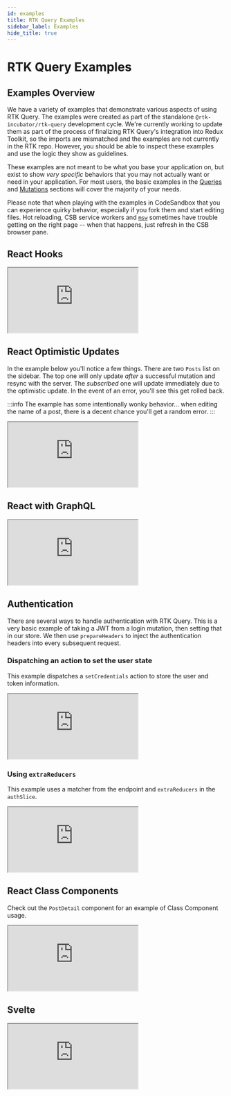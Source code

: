 ```yaml
---
id: examples
title: RTK Query Examples
sidebar_label: Examples
hide_title: true
---
```


# RTK Query Examples

## Examples Overview

We have a variety of examples that demonstrate various aspects of using RTK Query. The examples were created as part of the standalone `@rtk-incubator/rtk-query` development cycle. We're currently working to update them as part of the process of finalizing RTK Query's integration into Redux Toolkit, so the imports are mismatched and the examples are not currently in the RTK repo. However, you should be able to inspect these examples and use the logic they show as guidelines.

These examples are not meant to be what you base your application on, but exist to show _very specific_ behaviors that you may not actually want or need in your application. For most users, the basic examples in the [Queries](./queries) and [Mutations](./mutations) sections will cover the majority of your needs.

Please note that when playing with the examples in CodeSandbox that you can experience quirky behavior, especially if you fork them and start editing files. Hot reloading, CSB service workers and [`msw`](https://mswjs.io/) sometimes have trouble getting on the right page -- when that happens, just refresh in the CSB browser pane.

## React Hooks

<iframe src="https://codesandbox.io/embed/rtk-query-demo-lbp7n?fontsize=12&hidenavigation=1&theme=dark&runonclick=1"
     style={{ width: '100%', height: '800px', border: 0, borderRadius: '4px', overflow: 'hidden' }}
     title="rtk-query-react-hooks-example"
     allow="geolocation; microphone; camera; midi; vr; accelerometer; gyroscope; payment; ambient-light-sensor; encrypted-media; usb" 
     sandbox="allow-modals allow-forms allow-popups allow-scripts allow-same-origin"
></iframe>

## React Optimistic Updates

In the example below you'll notice a few things. There are two `Posts` list on the sidebar. The top one will only update _after_ a successful mutation and resync with the server. The _subscribed_ one will update immediately due to the optimistic update. In the event of an error, you'll see this get rolled back.

:::info
The example has some intentionally wonky behavior... when editing the name of a post, there is a decent chance you'll get a random error.
:::

<iframe src="https://codesandbox.io/embed/github/reduxjs/redux-toolkit/tree/feature/v1.6-integration/examples/query/react/optimistic-update?fontsize=12&hidenavigation=1&module=%2Fsrc%2Fapp%2Fservices%2Fposts.ts&theme=dark&runonclick=1"
     style={{ width: '100%', height: '800px', border: 0, borderRadius: '4px', overflow: 'hidden' }}
     title="RTK Query Optimistic Update Example"
     allow="geolocation; microphone; camera; midi; vr; accelerometer; gyroscope; payment; ambient-light-sensor; encrypted-media; usb" 
     sandbox="allow-modals allow-forms allow-popups allow-scripts allow-same-origin"
></iframe>

## React with GraphQL

<iframe src="https://codesandbox.io/embed/rtk-query-graphql-basic-zkqfz?fontsize=12&hidenavigation=1&theme=dark&module=%2Fsrc%2Fapi.js&runonclick=1"
     style={{ width: '100%', height: '800px', border: 0, borderRadius: '4px', overflow: 'hidden' }}
     title="RTK Query GraphQL Example"
     allow="geolocation; microphone; camera; midi; vr; accelerometer; gyroscope; payment; ambient-light-sensor; encrypted-media; usb" 
     sandbox="allow-modals allow-forms allow-popups allow-scripts allow-same-origin"
></iframe>

## Authentication

There are several ways to handle authentication with RTK Query. This is a very basic example of taking a JWT from a login mutation, then setting that in our store. We then use `prepareHeaders` to inject the authentication headers into every subsequent request.

### Dispatching an action to set the user state

This example dispatches a `setCredentials` action to store the user and token information.

<iframe src="https://codesandbox.io/embed/rtk-query-authentication-example-zx8me?fontsize=12&hidenavigation=1&module=%2Fsrc%2Ffeatures%2Fauth%2FauthSlice.tsx&theme=dark&runonclick=1"
     style={{ width: '100%', height: '800px', border: 0, borderRadius: '4px', overflow: 'hidden' }}
     title="RTK Query Authentication Example"
     allow="geolocation; microphone; camera; midi; vr; accelerometer; gyroscope; payment; ambient-light-sensor; encrypted-media; usb" 
     sandbox="allow-modals allow-forms allow-popups allow-scripts allow-same-origin"
></iframe>

### Using `extraReducers`

This example uses a matcher from the endpoint and `extraReducers` in the `authSlice`.

<iframe src="https://codesandbox.io/embed/rtk-query-authentication-example-extrareducers-5w7q9?fontsize=12&hidenavigation=1&module=%2Fsrc%2Ffeatures%2Fauth%2FauthSlice.tsx&theme=dark&runonclick=1"
    style={{ width: '100%', height: '800px', border: 0, borderRadius: '4px', overflow: 'hidden' }}
    title="RTK Query Authentication Example - extraReducers"
    allow="accelerometer; ambient-light-sensor; camera; encrypted-media; geolocation; gyroscope; hid; microphone; midi; payment; usb; vr; xr-spatial-tracking"
    sandbox="allow-forms allow-modals allow-popups allow-presentation allow-same-origin allow-scripts"
></iframe>

## React Class Components

Check out the `PostDetail` component for an example of Class Component usage.

<iframe src="https://codesandbox.io/embed/react-class-component-example-48hyq?fontsize=12&hidenavigation=1&theme=dark&runonclick=1"
     style={{ width: '100%', height: '800px', border: 0, borderRadius: '4px', overflow: 'hidden' }}
     title="rtk-query-react-hooks-example"
     allow="geolocation; microphone; camera; midi; vr; accelerometer; gyroscope; payment; ambient-light-sensor; encrypted-media; usb" 
     sandbox="allow-modals allow-forms allow-popups allow-scripts allow-same-origin"
></iframe>

## Svelte

<iframe src="https://codesandbox.io/embed/svelte-app-rtk-simplequery-demo-f1ueb?fontsize=12&hidenavigation=1&theme=dark&runonclick=1"
     style={{ width: '100%', height: '800px', border: 0, borderRadius: '4px', overflow: 'hidden' }}
     title="rtk-query-svelte-example"
     allow="geolocation; microphone; camera; midi; vr; accelerometer; gyroscope; payment; ambient-light-sensor; encrypted-media; usb" 
     sandbox="allow-modals allow-forms allow-popups allow-scripts allow-same-origin"
></iframe>
